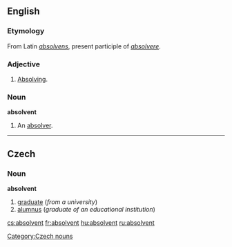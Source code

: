 ==English==
===Etymology===
From Latin ''[[absolvens]]'', present participle of ''[[absolvere]]''.

===Adjective===
{{en-adj}}
# {{rare}} [[absolving|Absolving]].

===Noun===
'''absolvent'''
# {{rare}} An [[absolver]].

----

==Czech==

===Noun===
'''absolvent''' {{m}}

# [[graduate]] (''from a university'')
# [[alumnus]] (''graduate of an educational institution'')

[[Category:Czech nouns]]

[[cs:absolvent]]
[[fr:absolvent]]
[[hu:absolvent]]
[[ru:absolvent]]
